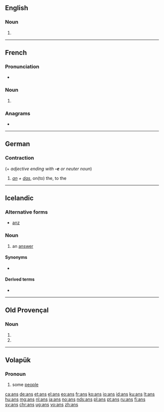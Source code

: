 {{also|ANS|äns|åns|ans.|-áns}}
==English==

===Noun===
{{head|en|noun plural form}}

# {{plural of|an|lang=en}}

----

==French==

===Pronunciation===
* {{IPA|/ɑ̃/|lang=fr}}

===Noun===
{{head|fr|noun plural form|g=m-p}}

# {{inflection of|an||p|lang=fr}}

===Anagrams===
* {{l|fr|san}}

----

==German==

===Contraction===
{{head|de|contraction}} (+ ''adjective ending with '''-e''' or neuter noun'')

# ''[[an#German|an]] + [[das#German|das]]'', on(to) the, to the

----

==Icelandic==

===Alternative forms===
* {{qualifier|obsolete}} [[anz]]

===Noun===
{{is-noun|f}}

# {{lb|is|rare}} an [[answer]]

====Synonyms====
* {{sense|an answer}} {{l|is|svar|g=n}}

====Derived terms====
* {{l|is|ansa}}

----

==Old Provençal==

===Noun===
{{head|pro|noun form|g=m-p}}

# {{inflection of|an||nom|p|lang=pro}}
# {{inflection of|an||obl|s|lang=pro}}

----

==Volapük==

===Pronoun===
{{head|vo|pronoun}}

# some [[people]]

[[ca:ans]]
[[de:ans]]
[[et:ans]]
[[el:ans]]
[[eo:ans]]
[[fr:ans]]
[[ko:ans]]
[[io:ans]]
[[id:ans]]
[[ku:ans]]
[[lt:ans]]
[[hu:ans]]
[[mg:ans]]
[[nl:ans]]
[[ja:ans]]
[[no:ans]]
[[nds:ans]]
[[pl:ans]]
[[pt:ans]]
[[ru:ans]]
[[fi:ans]]
[[sv:ans]]
[[chr:ans]]
[[ug:ans]]
[[vo:ans]]
[[zh:ans]]